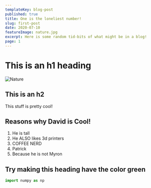 ```yaml
---
templateKey: blog-post
published: true
title: One is the loneliest number!
slug: first-post
date: 2020-07-10
featureImage: nature.jpg
excerpt: Here is some random tid-bits of what might be in a blog!
page: 1
---
```


# This is an h1 heading

![Nature](images/nature.jpg)

## This is an h2

This stuff is pretty cool!

## Reasons why David is Cool!

1. He is tall
2. He ALSO likes 3d printers
3. COFFEE NERD
4. Patrick
5. Because he is not Myron

<div style={{ padding: "30px 30px", backgroundColor: "green" }}>
  <h2>Try making this heading have the color green</h2>
</div>

```python
import numpy as np
```

